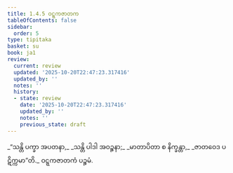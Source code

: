 ```yaml
---
title: 1.4.5 ဝဋ္ဋကဇာတက
tableOfContents: false
sidebar:
  order: 5
type: tipitaka
basket: su
book: ja1
review:
  current: review
  updated: '2025-10-20T22:47:23.317416'
  updated_by: ''
  notes: ''
  history:
  - state: review
    date: '2025-10-20T22:47:23.317416'
    updated_by: ''
    notes: ''
    previous_state: draft
---
```



<DynamicBreadcrumb />


<ReviewStatus review={frontmatter.review} showDetails={true} />

<HypothesisAnnotation frontmatter={frontmatter} />

<Division number="35" book="ja1" e="ch" v="22" p="9">

<Paragraph number="76" type="verses" book="ja1">
_“သန္တိ ပက္ခာ အပတနာ,_  
_သန္တိ ပါဒါ အဝဉ္စနာ;_  
_မာတာပိတာ စ နိက္ခန္တာ,_  
_ဇာတဝေဒ ပဋိက္ကမာ”တိ._  


</Paragraph>
</Division>

<Paragraph number="77" type="center" book="ja1">
ဝဋ္ဋကဇာတကံ ပဉ္စမံ.
</Paragraph>